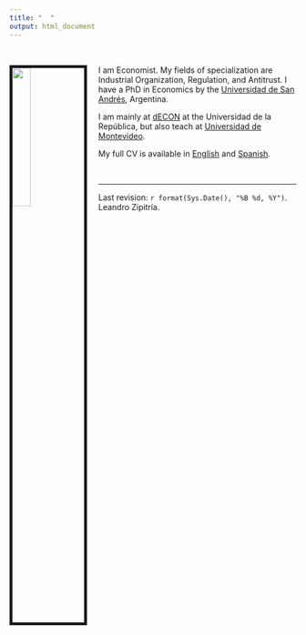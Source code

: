 ```yaml
---
title: "  "
output: html_document
---
```


\

<link rel="stylesheet" href="styles.css" type="text/css">

<img src="Imagenes/Leandro.jpg" style="width:25%; border:5px solid; margin-right: 20px" align="left">

I am Economist. My fields of specialization are Industrial Organization, Regulation, and Antitrust. I have a PhD in Economics by the [Universidad de San Andrés](https://www.udesa.edu.ar/departamento-de-economia/economia), Argentina.

I am mainly at [dECON](http://cienciassociales.edu.uy/departamentodeeconomia/leandro-zipitria-2/) at the Universidad de la República, but also teach at [Universidad de Montevideo](http://fcee.um.edu.uy/profesoresum/2446-leandro-zipitria/).

My full CV is available in [English](files/english_CV_2019-04.pdf) and [Spanish](files/spanish_CV_2019-04.pdf).

\

***

Last revision: `r format(Sys.Date(), "%B %d, %Y")`. Leandro Zipitría.